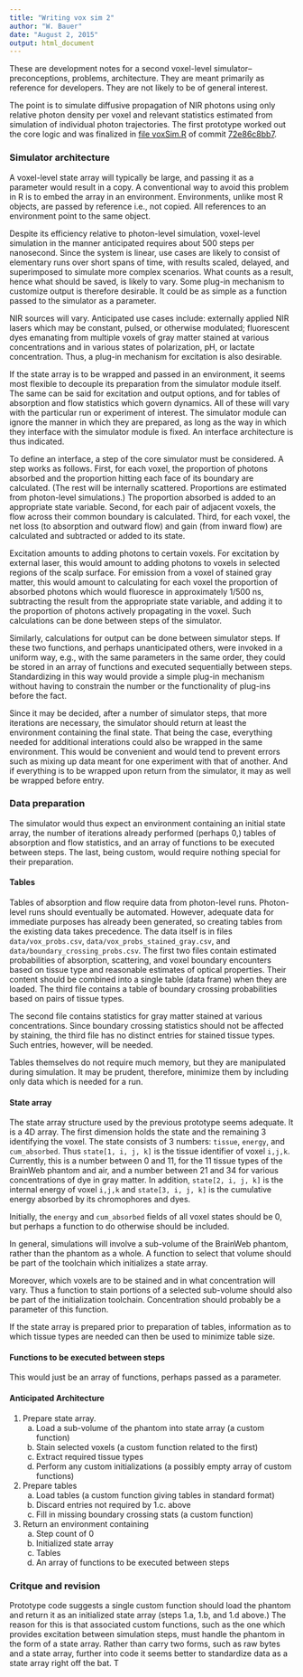 ```yaml
---
title: "Writing vox sim 2"
author: "W. Bauer"
date: "August 2, 2015"
output: html_document
---
```


These are development notes for a second voxel-level simulator--preconceptions, problems, architecture. They are meant primarily as reference for developers. They are not likely to be of general interest.

The point is to simulate diffusive propagation of NIR photons using only relative photon density per voxel and relevant statistics estimated from simulation of individual photon trajectories. The first prototype worked out the core logic and was finalized in [file voxSim.R](https://github.com/brain-initiative/know_brainR/blob/72e86c8bb70bbc7957afd94e2ffd50fd5dcd121e/R/voxSim.R) of commit [72e86c8bb7](https://github.com/brain-initiative/know_brainR/tree/72e86c8bb70bbc7957afd94e2ffd50fd5dcd121e).

### Simulator architecture

A voxel-level state array will typically be large, and passing it as a parameter would result in a copy. A conventional way to avoid this problem in R is to embed the array in an environment. Environments, unlike most R objects, are passed by reference i.e., not copied. All references to an environment point to the same object.

Despite its efficiency relative to photon-level simulation, voxel-level simulation in the manner anticipated requires about 500 steps per nanosecond. Since the system is linear, use cases are likely to consist of elementary runs over short spans of time, with results scaled, delayed, and superimposed to simulate more complex scenarios. What counts as a result, hence what should be saved, is likely to vary. Some plug-in mechanism to customize output is therefore desirable. It could be as simple as a function passed to the simulator as a parameter.

NIR sources will vary. Anticipated use cases include: externally applied NIR lasers which may be constant, pulsed, or otherwise modulated; fluorescent dyes emanating from multiple voxels of gray matter stained at various concentrations and in various states of polarization, pH, or lactate concentration. Thus, a plug-in mechanism for excitation is also desirable.

If the state array is to be wrapped and passed in an environment, it seems most flexible to decouple its preparation from the simulator module itself. The same can be said for excitation and output options, and for tables of absorption and flow statistics which govern dynamics. All of these will vary with the particular run or experiment of interest. The simulator module can ignore the manner in which they are prepared, as long as the way in which they interface with the simulator module is fixed. An interface architecture is thus indicated.

To define an interface, a step of the core simulator must be considered. A step works as follows. First, for each voxel, the proportion of photons absorbed and the proportion hitting each face of its boundary are calculated. (The rest will be internally scattered. Proportions are estimated from photon-level simulations.) The proportion absorbed is added to an appropriate state variable. Second, for each pair of adjacent voxels, the flow across their common boundary is calculated. Third, for each voxel, the net loss (to absorption and outward flow) and gain (from inward flow) are calculated and subtracted or added to its state.

Excitation amounts to adding photons to certain voxels. For excitation by external laser, this would amount to adding photons to voxels in selected regions of the scalp surface. For emission from a voxel of stained gray matter, this would amount to calculating for each voxel the proportion of absorbed photons which would fluoresce in approximately 1/500 ns, subtracting the result from the appropriate state variable, and adding it to the proportion of photons actively propagating in the voxel. Such calculations can be done between steps of the simulator.

Similarly, calculations for output can be done between simulator steps. If these two functions, and perhaps unanticipated others, were invoked in a uniform way, e.g., with the same parameters in the same order, they could be stored in an array of functions and executed sequentially between steps. Standardizing in this way would provide a simple plug-in mechanism without having to constrain the number or the functionality of plug-ins before the fact.

Since it may be decided, after a number of simulator steps, that more iterations are necessary, the simulator should return at least the environment containing the final state. That being the case, everything needed for additional interations could also be wrapped in the same environment. This would be convenient and would tend to prevent errors such as mixing up data meant for one experiment with that of another. And if everything is to be wrapped upon return from the simulator, it may as well be wrapped before entry.

### Data preparation

The simulator would thus expect an environment containing an initial state array, the number of iterations already performed (perhaps 0,) tables of absorption and flow statistics, and an array of functions to be executed between steps. The last, being custom, would require nothing special for their preparation.

#### Tables

Tables of absorption and flow require data from photon-level runs. Photon-level runs should eventually be automated. However, adequate data for immediate purposes has already been generated, so creating tables from the existing data takes precedence. The data itself is in files `data/vox_probs.csv`, `data/vox_probs_stained_gray.csv`, and `data/boundary_crossing_probs.csv`. The first two files contain estimated probabilities of absorption, scattering, and voxel boundary encounters based on tissue type and reasonable estimates of optical properties. Their content should be combined into a single table (data frame) when they are loaded. The third file contains a table of boundary crossing probabilities based on pairs of tissue types.

The second file contains statistics for gray matter stained at various concentrations. Since boundary crossing statistics should not be affected by staining, the third file has no distinct entries for stained tissue types. Such entries, however, will be needed.

Tables themselves do not require much memory, but they are manipulated during simulation. It may be prudent, therefore, minimize them by including only data which is needed for a run.

#### State array

The state array structure used by the previous prototype seems adequate. It is a 4D array. The first dimension holds the state and the remaining 3 identifying the voxel. The state consists of 3 numbers: `tissue`, `energy`, and `cum_absorbed`. Thus `state[1, i, j, k]` is the tissue identifier of voxel `i,j,k`. Currently, this is a number between 0 and 11, for the 11 tissue types of the BrainWeb phantom and air, and a number between 21 and 34 for various concentrations of dye in gray matter. In addition, `state[2, i, j, k]` is the internal energy of voxel `i,j,k` and `state[3, i, j, k]` is the cumulative energy absorbed by its chromophores and dyes.

Initially, the `energy` and `cum_absorbed` fields of all voxel states should be 0, but perhaps a function to do otherwise should be included.

In general, simulations will involve a sub-volume of the BrainWeb phantom, rather than the phantom as a whole. A function to select that volume should be part of the toolchain which initializes a state array.

Moreover, which voxels are to be stained and in what concentration will vary. Thus a function to stain portions of a selected sub-volume should also be part of the initialization toolchain. Concentration should probably be a parameter of this function.

If the state array is prepared prior to preparation of tables, information as to which tissue types are needed can then be used to minimize table size.

#### Functions to be executed between steps

This would just be an array of functions, perhaps passed as a parameter.

#### Anticipated Architecture

1. Prepare state array.
    a. Load a sub-volume of the phantom into state array (a custom function)
    b. Stain selected voxels (a custom function related to the first)
    c. Extract required tissue types
    d. Perform any custom initializations (a possibly empty array of custom functions)
2. Prepare tables
    a. Load tables (a custom function giving tables in standard format)
    b. Discard entries not required by 1.c. above
    c. Fill in missing boundary crossing stats (a custom function)
3. Return an environment containing
    a. Step count of 0
    b. Initialized state array
    c. Tables
    d. An array of functions to be executed between steps

### Critque and revision

Prototype code suggests a single custom function should load the phantom and return it as an initialized state array (steps 1.a, 1.b, and 1.d above.) The reason for this is that associated custom functions, such as the one which provides excitation between simulation steps, must handle the phantom in the form of a state array. Rather than carry two forms, such as raw bytes and a state array, further into code it seems better to standardize data as a state array right off the bat. T
